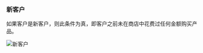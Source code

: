 ### 新客户

如果客户是新客户，则此条件为真，即客户之前未在商店中花费过任何金额购买产品。

<img
  src="/images/essentials/condition-sets/new-customer.webp"
  alt="新客户"
/>
